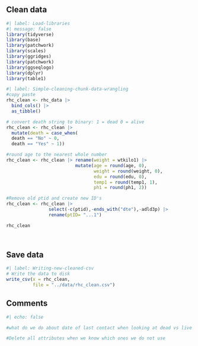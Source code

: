 ## Clean data

```r
#| label: Load-libraries
#| message: false 
library(tidyverse)
library(base)
library(patchwork)
library(scales)
library(ggridges)
library(patchwork)
library(ggseqlogo)
library(dplyr)
library(table1)

#| label: Simple-cleaning-chunk-data-wrangling
#copy paste
rhc_clean <- rhc_data |> 
  bind_cols() |> 
  as_tibble() 

# convert death string to binary: 1 = dead 0 = alive
rhc_clean <- rhc_clean |> 
  mutate(death = case_when(
  death == "No" ~ 0,
  death == "Yes" ~ 1))

#round age to the nearest whole number
rhc_clean <- rhc_clean |> rename(weight = wtkilo1) |> 
                          mutate(age = round(age, 0),
                                 weight = round(weight, 0),
                                 edu = round(edu, 0),
                                 temp1 = round(temp1, 1),
                                 ph1 = round(ph1, 2))

#Remove old ptid and create new ID's
rhc_clean <- rhc_clean |> 
                select(-c(ptid),-ends_with("dte"),-adld3p) |> 
                rename(ptID= "...1")

rhc_clean

          

```

## Save data

```r
#| label: Writing-new-cleaned-csv
# Write the data to disk
write_csv(x = rhc_clean,
          file = "../data/rhc_clean.csv")

```

## Comments
```r
#| echo: false

#what do we do about date of last contact when looking at dead vs live

#Delete all attributes when we know which ones we do not use
```








